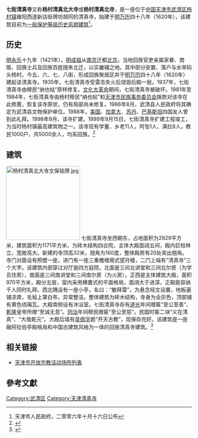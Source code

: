 {{天津历史风貌建筑 |
省区市 = 天津市 |
名称 = 七街清真寺 |
图片 = [[File:杨村镇七街清真寺.jpg|200px]] |
编号 = 1430002 |
等级 = 一般保护|
时代 = 1620年 |
所在 = [[天津市|天津市]][[武清区|武清区]] |
公布 = 2006年10月16日|
}}

'''七街清真寺'''又称'''杨村清真北大寺'''或'''杨村清真北寺'''，是一座位于[[中华人民共和国|中国]][[天津市|天津市]][[武清区|武清区]][[杨村镇|杨村镇]]雍阳西道新店街牌坊胡同的清真寺，始建于[[明朝|明]][[万历|万历]]四十八年（1620年），该建筑目前为[[天津历史风貌建筑|一般保护等级历史风貌建筑]]<ref>天津市人民政府，二零零六年十月十六日公布</ref>。

== 历史 ==
[[明朝|明]][[永乐_(明朝)|永乐]]十九年（1421年），[[明成祖|明成祖]]从[[南京|南京]]迁都[[北京|北京]]。当地回族官吏亲属家眷、商贩、回族士兵及回族百姓随朱北迁，以实畿辅之地。其中部分安置、落户与水旱码头杨村，今五、六、七、八街，形成回族聚居区并于[[明朝|明]][[万历|万历]]四十八年（1620年）建起该清真寺。1935年，七街清真寺受雷击失火后烧毁后殿一层。1937年，七街清真寺由穆民“纳也帖”原样修复。[[文化大革命|文化大革命]]期间，七街清真寺被破坏。1981年至1984年，七街清真寺由杨村穆民“纳也帖”和[[天津市民族事务委员会|天津市民族事务委员会]]拨款对该寺在此修葺，恢复该寺原状，仍有局部尚未修复。1986年8月，武清县人民政府将其确定为武清县文物保护单位。1988年，[[美国|美国]]、[[加拿大|加拿大]]、[[苏丹|苏丹]]、[[巴基斯坦|巴基斯坦]]四国友人曾到此礼拜。1998年9月，该寺扩建。1999年9月15日，七街清真寺扩建工程竣工，为当时杨村镇最高建筑物之一。该寺现有学董、乡老11人，阿訇1人、满拉8人，教民1000户，共5000余人，均系回族。<ref>{{Cite web |url=http://tjtv.enorth.com.cn/system/2007/06/20/001728123.shtml |title=杨村清真北寺 |accessdate=2014-03-04 |archive-date=2016-03-04 |archive-url=https://web.archive.org/web/20160304083054/http://tjtv.enorth.com.cn/system/2007/06/20/001728123.shtml |dead-url=no }}</ref>

== 建筑 ==
[[File:杨村清真北大寺文保铭牌.jpg|200px]]
七街清真寺坐西朝东，占地面积为2929平方米，建筑面积为1171平方米，为砖木结构四合院，主体大殿面阔五间，殿内巨柱林立，宽敞高大。新建的寺顶高32米，翘角为160度，整体殿房有20处突出翘角。寺门对面设有照壁一座，进门有一座三重檐楼阁式望月楼，二门上端有“清真寺”三个大字。该建筑内部穿过对厅是四方庭院，北面是三间北讲堂和三间北尔房（为学员住房），南面是三间南讲堂和三间南尔房（为火房），正西是主体建筑大殿，面积970平方米，殿分五层，室内采用横置式的平面格局，面阔大于进深，正殿能容纳千人同时礼拜。西北隅设有一座小亭，名曰：“敏拜雷”，为悬念经文设置，地板遍铺凉席，毛毡上罩白布，异常整洁。整体建筑为砖木结构，寺身为全灰色，顶部铺有黄色琉璃瓦。大殿南侧设有沐浴室。七街清真寺存有[[道光|道光]]年间赠匾“至公至善”、[[乾隆|乾隆]]皇帝所赠“至诚无息”。[[同治|同治]]年间穆民赠匾“至公至慈”。民国时匾二块“义在清真”、“大哉乾元”。大殿后墙有[[吴佩孚|吴佩孚]]题“开天古教”，现保存完好。该建筑是一座融阿拉伯亭殿格局和中国古建筑风格为一体的回族清真寺建筑。<ref>{{Cite web |url=http://www.tjwq.gov.cn/system/2008/06/23/010000100.shtml |title=海门要塞——杨村 |accessdate=2011-09-22 |archive-date=2012-08-05 |archive-url=https://archive.is/20120805165658/http://www.tjwq.gov.cn/system/2008/06/23/010000100.shtml |dead-url=no }}</ref>

== 相关链接 ==
*[[天津市开放宗教活动场所列表|天津市开放宗教活动场所列表]]

== 參考文獻 ==
{{Reflist|2}}

{{老天津卫}}
{{天津市清真寺}}

[[Category:武清区|Category:武清区]]
[[Category:天津清真寺|Category:天津清真寺]]